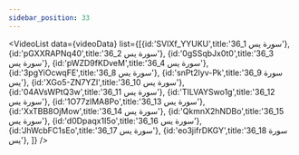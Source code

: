 ```yaml
---
sidebar_position: 33
---
```


<VideoList data={videoData} list={[{id:'SVlXf_YYUKU',title:'36_1 سورة يس'},
{id:'pGXXRAPNq40',title:'36_2 سورة يس'},
{id:'0gSSqbJx0t0',title:'36_3 سورة يس'},
{id:'pWZD9fKDveM',title:'36_4 سورة يس'},
{id:'3pgYiOcwqFE',title:'36_8 سورة يس'},
{id:'snPt2lyv-Pk',title:'36_9 سورة يس'},
{id:'XGo5-ZN7YZI',title:'36_10 سورة يس'},
{id:'04AVsWPtQ3w',title:'36_11 سورة يس'},
{id:'TILVAYSwo1g',title:'36_12 سورة يس'},
{id:'1O77zlMA8Po',title:'36_13 سورة يس'},
{id:'XxTBB8OjMow',title:'36_14 سورة يس'},
{id:'QkmnX2hNDBo',title:'36_15 سورة يس'},
{id:'d0Dpaqx1I5o',title:'36_16 سورة يس'},
{id:'JhWcbFC1sEo',title:'36_17 سورة يس'},
{id:'eo3jifrDKGY',title:'36_18 سورة يس'},
]}
/>
